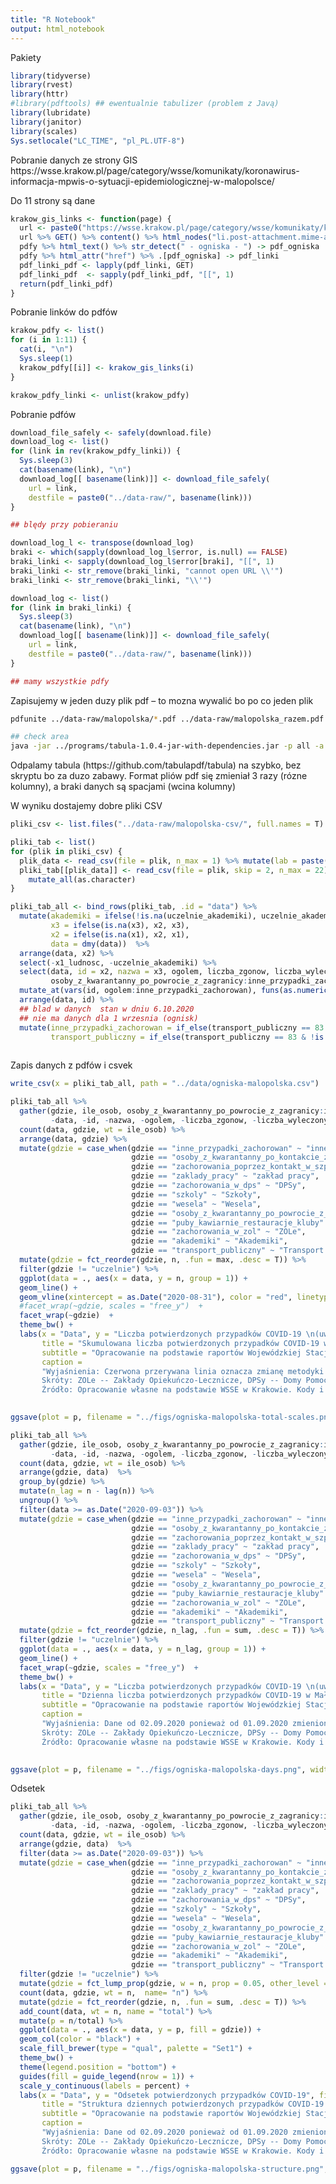 ```yaml
---
title: "R Notebook"
output: html_notebook
---
```


Pakiety

```r
library(tidyverse)
library(rvest)
library(httr)
#library(pdftools) ## ewentualnie tabulizer (problem z Javą)
library(lubridate)
library(janitor)
library(scales)
Sys.setlocale("LC_TIME", "pl_PL.UTF-8")
```

Pobranie danych ze strony GIS https://wsse.krakow.pl/page/category/wsse/komunikaty/koronawirus-informacja-mpwis-o-sytuacji-epidemiologicznej-w-malopolsce/

Do 11 strony są dane 

```r

krakow_gis_links <- function(page) {
  url <- paste0("https://wsse.krakow.pl/page/category/wsse/komunikaty/koronawirus-informacja-mpwis-o-sytuacji-epidemiologicznej-w-malopolsce/page/", page, "/")
  url %>% GET() %>% content() %>% html_nodes("li.post-attachment.mime-application-pdf > a") -> pdfy
  pdfy %>% html_text() %>% str_detect(" - ogniska - ") -> pdf_ogniska
  pdfy %>% html_attr("href") %>% .[pdf_ogniska] -> pdf_linki
  pdf_linki_pdf <- lapply(pdf_linki, GET)
  pdf_linki_pdf  <- sapply(pdf_linki_pdf, "[[", 1)
  return(pdf_linki_pdf)
}

``` 

Pobranie linków do pdfów

```r
krakow_pdfy <- list()
for (i in 1:11) {
  cat(i, "\n")
  Sys.sleep(1)
  krakow_pdfy[[i]] <- krakow_gis_links(i) 
}

krakow_pdfy_linki <- unlist(krakow_pdfy)

```

Pobranie pdfów

```r
download_file_safely <- safely(download.file)
download_log <- list()
for (link in rev(krakow_pdfy_linki)) {
  Sys.sleep(3)
  cat(basename(link), "\n")
  download_log[[ basename(link)]] <- download_file_safely(
    url = link,  
    destfile = paste0("../data-raw/", basename(link)))
}

## blędy przy pobieraniu

download_log_l <- transpose(download_log)
braki <- which(sapply(download_log_l$error, is.null) == FALSE)
braki_linki <- sapply(download_log_l$error[braki], "[[", 1)
braki_linki <- str_remove(braki_linki, "cannot open URL \\'")
braki_linki <- str_remove(braki_linki, "\\'")

download_log <- list()
for (link in braki_linki) {
  Sys.sleep(3)
  cat(basename(link), "\n")
  download_log[[ basename(link)]] <- download_file_safely(
    url = link,  
    destfile = paste0("../data-raw/", basename(link)))
}

## mamy wszystkie pdfy
```

Zapisujemy w jeden duzy plik pdf -- to mozna wywalić bo po co jeden plik

```bash
pdfunite ../data-raw/malopolska/*.pdf ../data-raw/malopolska_razem.pdf
```


```bash
## check area
java -jar ../programs/tabula-1.0.4-jar-with-dependencies.jar -p all -a 37.36,37.886,385.705,811.4 -o ../data-raw/data_table.csv ../data-raw/malopolska_razem.pdf
```

Odpalamy tabula (https://github.com/tabulapdf/tabula) na szybko, bez skryptu bo za duzo zabawy. Format pliów pdf się zmieniał 3 razy (rózne kolumny), a braki danych są spacjami (wcina kolumny)

W wyniku dostajemy dobre pliki CSV

```r
pliki_csv <- list.files("../data-raw/malopolska-csv/", full.names = T)

pliki_tab <- list()
for (plik in pliki_csv) {
  plik_data <- read_csv(file = plik, n_max = 1) %>% mutate(lab = paste(X3, X4)) %>% pull(lab) %>% str_extract("\\d{1,2}\\.\\d{1,2}\\.\\d{4}")
  pliki_tab[[plik_data]] <- read_csv(file = plik, skip = 2, n_max = 22) %>%  janitor::clean_names()  %>%
    mutate_all(as.character)
}

pliki_tab_all <- bind_rows(pliki_tab, .id = "data") %>%
  mutate(akademiki = ifelse(!is.na(uczelnie_akademiki), uczelnie_akademiki, akademiki),
         x3 = ifelse(is.na(x3), x2, x3),
         x2 = ifelse(is.na(x1), x2, x1),
         data = dmy(data))  %>%
  arrange(data, x2) %>%
  select(-x1_ludnosc, -uczelnie_akademiki) %>%
  select(data, id = x2, nazwa = x3, ogolem, liczba_zgonow, liczba_wyleczonych, 
         osoby_z_kwarantanny_po_powrocie_z_zagranicy:inne_przypadki_zachorowan) %>%
  mutate_at(vars(id, ogolem:inne_przypadki_zachorowan), funs(as.numeric(str_remove_all(., " ")))) %>%
  arrange(data, id) %>%
  ## blad w danych  stan w dniu 6.10.2020 
  ## nie ma danych dla 1 wrzesnia (ognisk)
  mutate(inne_przypadki_zachorowan = if_else(transport_publiczny == 83 & !is.na(transport_publiczny), 83, inne_przypadki_zachorowan),
         transport_publiczny = if_else(transport_publiczny == 83 & !is.na(transport_publiczny), 0, transport_publiczny)) 
  
```

Zapis danych z pdfów i csvek

```r
write_csv(x = pliki_tab_all, path = "../data/ogniska-malopolska.csv")
```

```r
pliki_tab_all %>%
  gather(gdzie, ile_osob, osoby_z_kwarantanny_po_powrocie_z_zagranicy:inne_przypadki_zachorowan, 
         -data, -id, -nazwa, -ogolem, -liczba_zgonow, -liczba_wyleczonych) %>%
  count(data, gdzie, wt = ile_osob) %>%
  arrange(data, gdzie) %>%
  mutate(gdzie = case_when(gdzie == "inne_przypadki_zachorowan" ~ "inne przypadki",
                           gdzie == "osoby_z_kwarantanny_po_kontakcie_z_osoba_zakazona" ~ "kwarantanna: po kontakcie",
                           gdzie == "zachorowania_poprzez_kontakt_w_szpitalu_lub_przychodni" ~  "szpital lub przychodnia",
                           gdzie == "zaklady_pracy" ~ "zakład pracy",
                           gdzie == "zachorowania_w_dps" ~ "DPSy",
                           gdzie == "szkoly" ~ "Szkoły",
                           gdzie == "wesela" ~ "Wesela",
                           gdzie == "osoby_z_kwarantanny_po_powrocie_z_zagranicy" ~ "Kwarantanna: zagranica",
                           gdzie == "puby_kawiarnie_restauracje_kluby" ~ "Puby, kawiarnie, restauracje, kluby",
                           gdzie == "zachorowania_w_zol" ~ "ZOLe",
                           gdzie == "akademiki" ~ "Akademiki",
                           gdzie == "transport_publiczny" ~ "Transport publiczny")) %>%
  mutate(gdzie = fct_reorder(gdzie, n, .fun = max, .desc = T)) %>%
  filter(gdzie != "uczelnie") %>%
  ggplot(data = ., aes(x = data, y = n, group = 1)) +
  geom_line() + 
  geom_vline(xintercept = as.Date("2020-08-31"), color = "red", linetype = "dashed") + 
  #facet_wrap(~gdzie, scales = "free_y")  +
  facet_wrap(~gdzie)  +
  theme_bw() +
  labs(x = "Data", y = "Liczba potwierdzonych przypadków COVID-19 \n(uwaga na różne skale na wykresach)", 
       title = "Skumulowana liczba potwierdzonych przypadków COVID-19 w Małopolsce według ognisk",
       subtitle = "Opracowanie na podstawie raportów Wojewódzkiej Stacji Sanitarno-Epidemiologicznej w Krakowie",
       caption = 
       "Wyjaśnienia: Czerwona przerywana linia oznacza zmianę metodyki raportowania po 01.09.2020 (nie było rozróżnienia na szkoły, wesela itp). Dla 01.09.2020 nie ma raportu w pdf.
       Skróty: ZOLe -- Zakłady Opiekuńczo-Lecznicze, DPSy -- Domy Pomocy Społecznej, Kwarantanna -- dotyczy stwierdzenia zachorowania w trakcie odbywania kwarantanny (po wcześniejszym kontakcie).
       Źródło: Opracowanie własne na podstawie WSSE w Krakowie. Kody i dane dostępne są na https://github.com/BERENZ/covid-roznosci. Wszelkie błędy są po mojej stronie (@mberesewicz)") -> p
  

ggsave(plot = p, filename = "../figs/ogniska-malopolska-total-scales.png", width = 12, height = 6)
```



```r
pliki_tab_all %>%
  gather(gdzie, ile_osob, osoby_z_kwarantanny_po_powrocie_z_zagranicy:inne_przypadki_zachorowan, 
         -data, -id, -nazwa, -ogolem, -liczba_zgonow, -liczba_wyleczonych) %>%
  count(data, gdzie, wt = ile_osob) %>%
  arrange(gdzie, data)  %>%
  group_by(gdzie) %>%
  mutate(n_lag = n - lag(n)) %>%
  ungroup() %>%
  filter(data >= as.Date("2020-09-03")) %>%
  mutate(gdzie = case_when(gdzie == "inne_przypadki_zachorowan" ~ "inne przypadki",
                           gdzie == "osoby_z_kwarantanny_po_kontakcie_z_osoba_zakazona" ~ "kwarantanna: po kontakcie",
                           gdzie == "zachorowania_poprzez_kontakt_w_szpitalu_lub_przychodni" ~  "szpital lub przychodnia",
                           gdzie == "zaklady_pracy" ~ "zakład pracy",
                           gdzie == "zachorowania_w_dps" ~ "DPSy",
                           gdzie == "szkoly" ~ "Szkoły",
                           gdzie == "wesela" ~ "Wesela",
                           gdzie == "osoby_z_kwarantanny_po_powrocie_z_zagranicy" ~ "Kwarantanna: zagranica",
                           gdzie == "puby_kawiarnie_restauracje_kluby" ~ "Puby, kawiarnie, restauracje, kluby",
                           gdzie == "zachorowania_w_zol" ~ "ZOLe",
                           gdzie == "akademiki" ~ "Akademiki",
                           gdzie == "transport_publiczny" ~ "Transport publiczny")) %>%
  mutate(gdzie = fct_reorder(gdzie, n_lag, .fun = sum, .desc = T)) %>%
  filter(gdzie != "uczelnie") %>%
  ggplot(data = ., aes(x = data, y = n_lag, group = 1)) +
  geom_line() + 
  facet_wrap(~gdzie, scales = "free_y")  +
  theme_bw() +
  labs(x = "Data", y = "Liczba potwierdzonych przypadków COVID-19 \n(uwaga na różne skale na wykresach)", 
       title = "Dzienna liczba potwierdzonych przypadków COVID-19 w Małopolsce według ognisk",
       subtitle = "Opracowanie na podstawie raportów Wojewódzkiej Stacji Sanitarno-Epidemiologicznej w Krakowie",
       caption = 
       "Wyjaśnienia: Dane od 02.09.2020 ponieważ od 01.09.2020 zmieniono metodykę reportowania. Dla 01.09.2020 nie ma raportu w pdf.
       Skróty: ZOLe -- Zakłady Opiekuńczo-Lecznicze, DPSy -- Domy Pomocy Społecznej, Kwarantanna -- dotyczy stwierdzenia zachorowania w trakcie odbywania kwarantanny (po wcześniejszym kontakcie).
       Źródło: Opracowanie własne na podstawie WSSE w Krakowie. Kody i dane dostępne są na https://github.com/BERENZ/covid-roznosci. Wszelkie błędy są po mojej stronie (@mberesewicz)") -> p
  

ggsave(plot = p, filename = "../figs/ogniska-malopolska-days.png", width = 12, height = 6)
```


Odsetek

```r
pliki_tab_all %>%
  gather(gdzie, ile_osob, osoby_z_kwarantanny_po_powrocie_z_zagranicy:inne_przypadki_zachorowan, 
         -data, -id, -nazwa, -ogolem, -liczba_zgonow, -liczba_wyleczonych) %>%
  count(data, gdzie, wt = ile_osob) %>%
  arrange(gdzie, data)  %>%
  filter(data >= as.Date("2020-09-03")) %>%
  mutate(gdzie = case_when(gdzie == "inne_przypadki_zachorowan" ~ "inne przypadki",
                           gdzie == "osoby_z_kwarantanny_po_kontakcie_z_osoba_zakazona" ~ "kwarantanna: po kontakcie",
                           gdzie == "zachorowania_poprzez_kontakt_w_szpitalu_lub_przychodni" ~  "szpital lub przychodnia",
                           gdzie == "zaklady_pracy" ~ "zakład pracy",
                           gdzie == "zachorowania_w_dps" ~ "DPSy",
                           gdzie == "szkoly" ~ "Szkoły",
                           gdzie == "wesela" ~ "Wesela",
                           gdzie == "osoby_z_kwarantanny_po_powrocie_z_zagranicy" ~ "Kwarantanna: zagranica",
                           gdzie == "puby_kawiarnie_restauracje_kluby" ~ "Puby, kawiarnie, restauracje, kluby",
                           gdzie == "zachorowania_w_zol" ~ "ZOLe",
                           gdzie == "akademiki" ~ "Akademiki",
                           gdzie == "transport_publiczny" ~ "Transport publiczny")) %>%
  filter(gdzie != "uczelnie") %>%
  mutate(gdzie = fct_lump_prop(gdzie, w = n, prop = 0.05, other_level = "inne")) %>%
  count(data, gdzie, wt = n,  name= "n") %>%
  mutate(gdzie = fct_reorder(gdzie, n, .fun = sum, .desc = T)) %>%
  add_count(data, wt = n, name = "total") %>%
  mutate(p = n/total) %>%
  ggplot(data = ., aes(x = data, y = p, fill = gdzie)) +
  geom_col(color = "black") +
  scale_fill_brewer(type = "qual", palette = "Set1") +
  theme_bw() +
  theme(legend.position = "bottom") + 
  guides(fill = guide_legend(nrow = 1)) + 
  scale_y_continuous(labels = percent) +
  labs(x = "Data", y = "Odsetek potwierdzonych przypadków COVID-19", fill = "Ognisko",
       title = "Struktura dziennych potwierdzonych przypadków COVID-19 w Małopolsce według ognisk",
       subtitle = "Opracowanie na podstawie raportów Wojewódzkiej Stacji Sanitarno-Epidemiologicznej w Krakowie",
       caption = 
       "Wyjaśnienia: Dane od 02.09.2020 ponieważ od 01.09.2020 zmieniono metodykę reportowania. Dla 01.09.2020 nie ma raportu w pdf.
       Skróty: ZOLe -- Zakłady Opiekuńczo-Lecznicze, DPSy -- Domy Pomocy Społecznej, Kwarantanna -- dotyczy stwierdzenia zachorowania w trakcie odbywania kwarantanny (po wcześniejszym kontakcie).
       Źródło: Opracowanie własne na podstawie WSSE w Krakowie. Kody i dane dostępne są na https://github.com/BERENZ/covid-roznosci. Wszelkie błędy są po mojej stronie (@mberesewicz)") -> p

ggsave(plot = p, filename = "../figs/ogniska-malopolska-structure.png", width = 12, height = 6)

  
```

